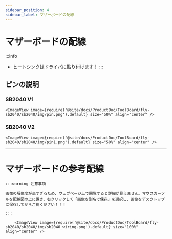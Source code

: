 ```yaml
---
sidebar_position: 4
sidebar_label: マザーボードの配線
---
```




# マザーボードの配線

:::info
* ヒートシンクはドライバに貼り付けます！
:::


## ピンの説明

### SB2040 V1
    <ImageView image={require('@site/docs/ProductDoc/ToolBoard/fly-sb2040/sb2040/img/pin.png').default} size="50%" align="center" />

### SB2040 V2
    <ImageView image={require('@site/docs/ProductDoc/ToolBoard/fly-sb2040/sb2040/img/pin1.png').default} size="50%" align="center" />

---

# マザーボードの参考配線

    :::warning 注意事項

    画像の解像度が高すぎるため、ウェブページ上で閲覧すると詳細が見えません。マウスカーソルを配線図の上に置き、右クリックして「画像を別名で保存」を選択し、画像をデスクトップに保存してからご覧ください！！！

    :::

        <ImageView image={require('@site/docs/ProductDoc/ToolBoard/fly-sb2040/sb2040/img/sb2040_wiring.png').default} size="100%" align="center" />